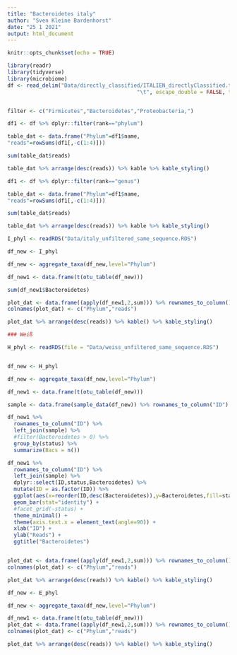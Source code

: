 ```yaml
---
title: "Bacteroidetes italy"
author: "Sven Kleine Bardenhorst"
date: "25 1 2021"
output: html_document
---
```


```r
knitr::opts_chunk$set(echo = TRUE)
```

```r
library(readr)
library(tidyverse)
library(microbiome)
df <- read_delim("Data/directly_classified/ITALIEN_directlyClassified.txt", 
                                         "\t", escape_double = FALSE, trim_ws = TRUE)


filter <- c("Firmicutes","Bacteroidetes","Proteobacteria,")

df1 <- df %>% dplyr::filter(rank=="phylum")

table_dat <- data.frame("Phylum"=df1$name,
"reads"=rowSums(df1[,-c(1:4)]))

sum(table_dat$reads)

table_dat %>% arrange(desc(reads)) %>% kable %>% kable_styling()

```


```r
df1 <- df %>% dplyr::filter(rank=="genus")

table_dat <- data.frame("Phylum"=df1$name,
"reads"=rowSums(df1[,-c(1:4)]))

sum(table_dat$reads)

table_dat %>% arrange(desc(reads)) %>% kable %>% kable_styling()
```



```r
I_phyl <- readRDS("Data/italy_unfiltered_same_sequence.RDS")

df_new <- I_phyl

df_new <- aggregate_taxa(df_new,level="Phylum")

df_new1 <- data.frame(t(otu_table(df_new)))

sum(df_new1$Bacteroidetes)

plot_dat <- data.frame((apply(df_new1,2,sum))) %>% rownames_to_column()
colnames(plot_dat) <- c("Phylum","reads")

plot_dat %>% arrange(desc(reads)) %>% kable() %>% kable_styling()

```

```r
### Weiß

H_phyl <- readRDS(file = "Data/weiss_unfiltered_same_sequence.RDS")


df_new <- H_phyl

df_new <- aggregate_taxa(df_new,level="Phylum")

df_new1 <- data.frame(t(otu_table(df_new)))

sample <- data.frame(sample_data(df_new)) %>% rownames_to_column("ID") %>% dplyr::select(ID,status)

df_new1 %>%
  rownames_to_column("ID") %>%
  left_join(sample) %>%
  #filter(Bacteroidetes > 0) %>%
  group_by(status) %>%
  summarize(Bacs = n())

df_new1 %>%
  rownames_to_column("ID") %>%
  left_join(sample) %>%
  dplyr::select(ID,status,Bacteroidetes) %>%
  mutate(ID = as.factor(ID)) %>%
  ggplot(aes(x=reorder(ID,desc(Bacteroidetes)),y=Bacteroidetes,fill=status)) +
  geom_bar(stat="identity") +
  #facet_grid(~status) +
  theme_minimal() +
  theme(axis.text.x = element_text(angle=90)) +
  xlab("ID") +
  ylab("Reads") +
  ggtitle("Bacteroidetes")


plot_dat <- data.frame((apply(df_new1,2,sum))) %>% rownames_to_column()
colnames(plot_dat) <- c("Phylum","reads")

plot_dat %>% arrange(desc(reads)) %>% kable() %>% kable_styling()


```

```r

df_new <- E_phyl

df_new <- aggregate_taxa(df_new,level="Phylum")

df_new1 <- data.frame(t(otu_table(df_new)))
plot_dat <- data.frame((apply(df_new1,2,sum))) %>% rownames_to_column()
colnames(plot_dat) <- c("Phylum","reads")

plot_dat %>% arrange(desc(reads)) %>% kable() %>% kable_styling()
```

